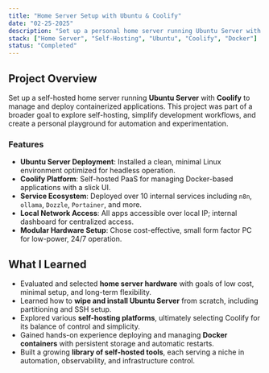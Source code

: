 ```yaml
---
title: "Home Server Setup with Ubuntu & Coolify"
date: "02-25-2025"
description: "Set up a personal home server running Ubuntu Server with Coolify to manage containerized services like n8n, ollama, and Portainer."
stack: ["Home Server", "Self-Hosting", "Ubuntu", "Coolify", "Docker"]
status: "Completed"
---
```


## Project Overview

Set up a self-hosted home server running **Ubuntu Server** with **Coolify** to manage and deploy containerized applications. This project was part of a broader goal to explore self-hosting, simplify development workflows, and create a personal playground for automation and experimentation.

### Features

- **Ubuntu Server Deployment**: Installed a clean, minimal Linux environment optimized for headless operation.
- **Coolify Platform**: Self-hosted PaaS for managing Docker-based applications with a slick UI.
- **Service Ecosystem**: Deployed over 10 internal services including `n8n`, `ollama`, `Dozzle`, `Portainer`, and more.
- **Local Network Access**: All apps accessible over local IP; internal dashboard for centralized access.
- **Modular Hardware Setup**: Chose cost-effective, small form factor PC for low-power, 24/7 operation.

## What I Learned

- Evaluated and selected **home server hardware** with goals of low cost, minimal setup, and long-term flexibility.
- Learned how to **wipe and install Ubuntu Server** from scratch, including partitioning and SSH setup.
- Explored various **self-hosting platforms**, ultimately selecting Coolify for its balance of control and simplicity.
- Gained hands-on experience deploying and managing **Docker containers** with persistent storage and automatic restarts.
- Built a growing **library of self-hosted tools**, each serving a niche in automation, observability, and infrastructure control.

